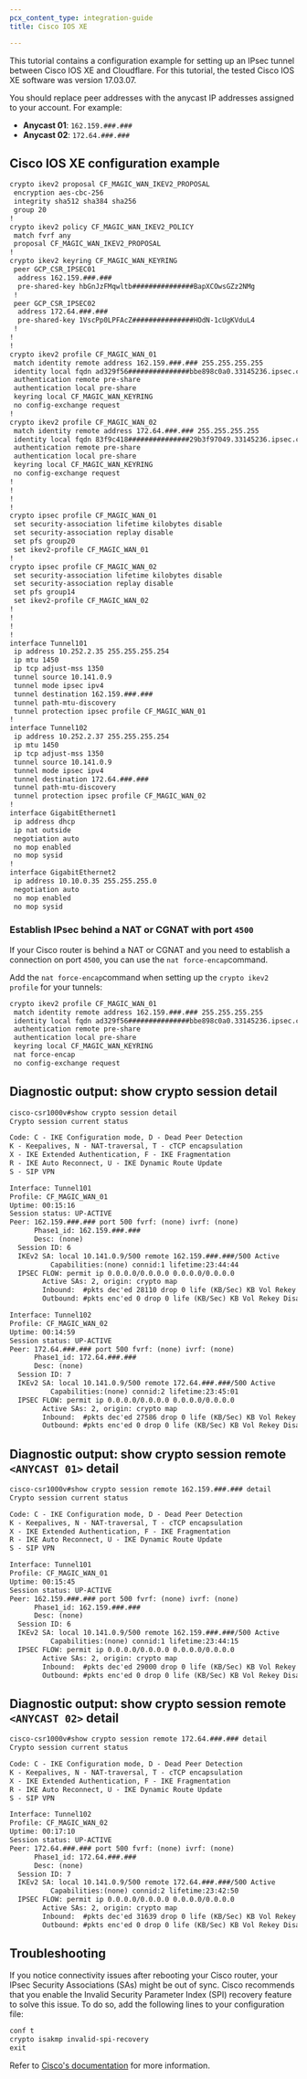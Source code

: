 ```yaml
---
pcx_content_type: integration-guide
title: Cisco IOS XE

---
```


This tutorial contains a configuration example for setting up an IPsec tunnel between Cisco IOS XE and Cloudflare. For this tutorial, the tested Cisco IOS XE software was version 17.03.07.

You should replace peer addresses with the anycast IP addresses assigned to your account. For example:

- **Anycast 01**: `162.159.###.###`
- **Anycast 02**: `172.64.###.###`

## Cisco IOS XE configuration example

```txt
crypto ikev2 proposal CF_MAGIC_WAN_IKEV2_PROPOSAL
 encryption aes-cbc-256
 integrity sha512 sha384 sha256
 group 20
!
crypto ikev2 policy CF_MAGIC_WAN_IKEV2_POLICY
 match fvrf any
 proposal CF_MAGIC_WAN_IKEV2_PROPOSAL
!
crypto ikev2 keyring CF_MAGIC_WAN_KEYRING
 peer GCP_CSR_IPSEC01
  address 162.159.###.###
  pre-shared-key hbGnJzFMqwltb###############BapXCOwsGZz2NMg
 !
 peer GCP_CSR_IPSEC02
  address 172.64.###.###
  pre-shared-key 1VscPp0LPFAcZ###############HOdN-1cUgKVduL4
 !
!
!
crypto ikev2 profile CF_MAGIC_WAN_01
 match identity remote address 162.159.###.### 255.255.255.255
 identity local fqdn ad329f56###############bbe898c0a0.33145236.ipsec.cloudflare.com
 authentication remote pre-share
 authentication local pre-share
 keyring local CF_MAGIC_WAN_KEYRING
 no config-exchange request
!
crypto ikev2 profile CF_MAGIC_WAN_02
 match identity remote address 172.64.###.### 255.255.255.255
 identity local fqdn 83f9c418###############29b3f97049.33145236.ipsec.cloudflare.com
 authentication remote pre-share
 authentication local pre-share
 keyring local CF_MAGIC_WAN_KEYRING
 no config-exchange request
!
!
!
!
crypto ipsec profile CF_MAGIC_WAN_01
 set security-association lifetime kilobytes disable
 set security-association replay disable
 set pfs group20
 set ikev2-profile CF_MAGIC_WAN_01
!
crypto ipsec profile CF_MAGIC_WAN_02
 set security-association lifetime kilobytes disable
 set security-association replay disable
 set pfs group14
 set ikev2-profile CF_MAGIC_WAN_02
!
!
!
!
interface Tunnel101
 ip address 10.252.2.35 255.255.255.254
 ip mtu 1450
 ip tcp adjust-mss 1350
 tunnel source 10.141.0.9
 tunnel mode ipsec ipv4
 tunnel destination 162.159.###.###
 tunnel path-mtu-discovery
 tunnel protection ipsec profile CF_MAGIC_WAN_01
!
interface Tunnel102
 ip address 10.252.2.37 255.255.255.254
 ip mtu 1450
 ip tcp adjust-mss 1350
 tunnel source 10.141.0.9
 tunnel mode ipsec ipv4
 tunnel destination 172.64.###.###
 tunnel path-mtu-discovery
 tunnel protection ipsec profile CF_MAGIC_WAN_02
!
interface GigabitEthernet1
 ip address dhcp
 ip nat outside
 negotiation auto
 no mop enabled
 no mop sysid
!
interface GigabitEthernet2
 ip address 10.10.0.35 255.255.255.0
 negotiation auto
 no mop enabled
 no mop sysid
```

### Establish IPsec behind a NAT or CGNAT with port `4500`

If your Cisco router is behind a NAT or CGNAT and you need to establish a connection on port `4500`, you can use the `nat force-encap`command.

Add the `nat force-encap`command when setting up the `crypto ikev2 profile` for your tunnels:

```txt {7}
crypto ikev2 profile CF_MAGIC_WAN_01
 match identity remote address 162.159.###.### 255.255.255.255
 identity local fqdn ad329f56###############bbe898c0a0.33145236.ipsec.cloudflare.com
 authentication remote pre-share
 authentication local pre-share
 keyring local CF_MAGIC_WAN_KEYRING
 nat force-encap
 no config-exchange request
```

## Diagnostic output: show crypto session detail

```txt
cisco-csr1000v#show crypto session detail
Crypto session current status

Code: C - IKE Configuration mode, D - Dead Peer Detection
K - Keepalives, N - NAT-traversal, T - cTCP encapsulation
X - IKE Extended Authentication, F - IKE Fragmentation
R - IKE Auto Reconnect, U - IKE Dynamic Route Update
S - SIP VPN

Interface: Tunnel101
Profile: CF_MAGIC_WAN_01
Uptime: 00:15:16
Session status: UP-ACTIVE
Peer: 162.159.###.### port 500 fvrf: (none) ivrf: (none)
      Phase1_id: 162.159.###.###
      Desc: (none)
  Session ID: 6
  IKEv2 SA: local 10.141.0.9/500 remote 162.159.###.###/500 Active
          Capabilities:(none) connid:1 lifetime:23:44:44
  IPSEC FLOW: permit ip 0.0.0.0/0.0.0.0 0.0.0.0/0.0.0.0
        Active SAs: 2, origin: crypto map
        Inbound:  #pkts dec'ed 28110 drop 0 life (KB/Sec) KB Vol Rekey Disabled/2684
        Outbound: #pkts enc'ed 0 drop 0 life (KB/Sec) KB Vol Rekey Disabled/2684

Interface: Tunnel102
Profile: CF_MAGIC_WAN_02
Uptime: 00:14:59
Session status: UP-ACTIVE
Peer: 172.64.###.### port 500 fvrf: (none) ivrf: (none)
      Phase1_id: 172.64.###.###
      Desc: (none)
  Session ID: 7
  IKEv2 SA: local 10.141.0.9/500 remote 172.64.###.###/500 Active
          Capabilities:(none) connid:2 lifetime:23:45:01
  IPSEC FLOW: permit ip 0.0.0.0/0.0.0.0 0.0.0.0/0.0.0.0
        Active SAs: 2, origin: crypto map
        Inbound:  #pkts dec'ed 27586 drop 0 life (KB/Sec) KB Vol Rekey Disabled/2701
        Outbound: #pkts enc'ed 0 drop 0 life (KB/Sec) KB Vol Rekey Disabled/2701
```

## Diagnostic output: show crypto session remote `<ANYCAST 01>` detail

```txt
cisco-csr1000v#show crypto session remote 162.159.###.### detail
Crypto session current status

Code: C - IKE Configuration mode, D - Dead Peer Detection
K - Keepalives, N - NAT-traversal, T - cTCP encapsulation
X - IKE Extended Authentication, F - IKE Fragmentation
R - IKE Auto Reconnect, U - IKE Dynamic Route Update
S - SIP VPN

Interface: Tunnel101
Profile: CF_MAGIC_WAN_01
Uptime: 00:15:45
Session status: UP-ACTIVE
Peer: 162.159.###.### port 500 fvrf: (none) ivrf: (none)
      Phase1_id: 162.159.###.###
      Desc: (none)
  Session ID: 6
  IKEv2 SA: local 10.141.0.9/500 remote 162.159.###.###/500 Active
          Capabilities:(none) connid:1 lifetime:23:44:15
  IPSEC FLOW: permit ip 0.0.0.0/0.0.0.0 0.0.0.0/0.0.0.0
        Active SAs: 2, origin: crypto map
        Inbound:  #pkts dec'ed 29000 drop 0 life (KB/Sec) KB Vol Rekey Disabled/2655
        Outbound: #pkts enc'ed 0 drop 0 life (KB/Sec) KB Vol Rekey Disabled/2655
```

## Diagnostic output: show crypto session remote `<ANYCAST 02>` detail

```txt
cisco-csr1000v#show crypto session remote 172.64.###.### detail
Crypto session current status

Code: C - IKE Configuration mode, D - Dead Peer Detection
K - Keepalives, N - NAT-traversal, T - cTCP encapsulation
X - IKE Extended Authentication, F - IKE Fragmentation
R - IKE Auto Reconnect, U - IKE Dynamic Route Update
S - SIP VPN

Interface: Tunnel102
Profile: CF_MAGIC_WAN_02
Uptime: 00:17:10
Session status: UP-ACTIVE
Peer: 172.64.###.### port 500 fvrf: (none) ivrf: (none)
      Phase1_id: 172.64.###.###
      Desc: (none)
  Session ID: 7
  IKEv2 SA: local 10.141.0.9/500 remote 172.64.###.###/500 Active
          Capabilities:(none) connid:2 lifetime:23:42:50
  IPSEC FLOW: permit ip 0.0.0.0/0.0.0.0 0.0.0.0/0.0.0.0
        Active SAs: 2, origin: crypto map
        Inbound:  #pkts dec'ed 31639 drop 0 life (KB/Sec) KB Vol Rekey Disabled/2569
        Outbound: #pkts enc'ed 0 drop 0 life (KB/Sec) KB Vol Rekey Disabled/2569
```

## Troubleshooting

If you notice connectivity issues after rebooting your Cisco router, your IPsec Security Associations (SAs) might be out of sync. Cisco recommends that you enable the Invalid Security Parameter Index (SPI) recovery feature to solve this issue. To do so, add the following lines to your configuration file:

```txt
conf t
crypto isakmp invalid-spi-recovery
exit
```

Refer to [Cisco's documentation](https://www.cisco.com/c/en/us/support/docs/security-vpn/ipsec-negotiation-ike-protocols/115801-technote-iosvpn-00.html) for more information.
